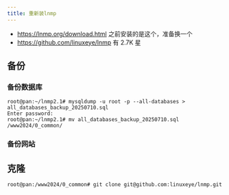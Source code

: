 ```yaml
---
title: 重新装lnmp
---
```


- https://lnmp.org/download.html 之前安装的是这个，准备换一个
- https://github.com/linuxeye/lnmp 有 2.7K 星

## 备份

### 备份数据库

```
root@pan:~/lnmp2.1# mysqldump -u root -p --all-databases > all_databases_backup_20250710.sql
Enter password:
root@pan:~/lnmp2.1# mv all_databases_backup_20250710.sql /www2024/0_common/
```

### 备份网站

## 克隆

```bash
root@pan:/www2024/0_common# git clone git@github.com:linuxeye/lnmp.git
```
